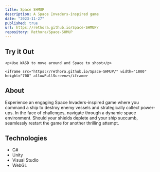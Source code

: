 ```yaml
---
title: Space SHMUP
description: A Space Invaders-inspired game
date: "2023-11-27"
published: true
url: https://rethora.github.io/Space-SHMUP/
repository: Rethora/Space-SHMUP
---
```


<div id="game-container">
    <h2>Try it Out</h2>

    <p>Use WASD to move around and Space to shoot</p>

    <iframe src="https://rethora.github.io/Space-SHMUP/" width="1000" height="700" allowFullScreen></iframe>
</div>

## About

Experience an engaging Space Invaders-inspired game where you command a ship to destroy enemy vessels and strategically collect power-ups. In the face of challenges, navigate through a dynamic space environment. Should your shields deplete and your ship succumb, seamlessly restart the game for another thrilling attempt.

## Technologies

- C#
- Unity
- Visual Studio
- WebGL
